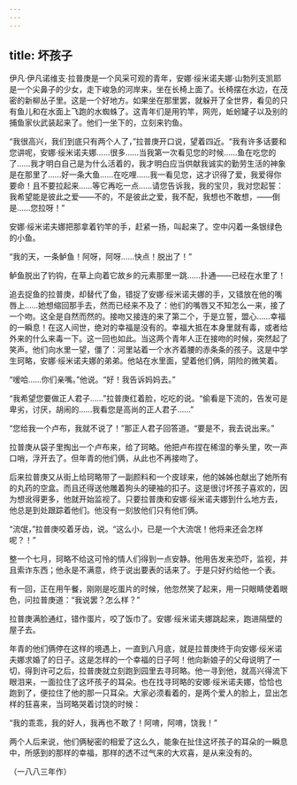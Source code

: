 ```yaml
---
---
---
```

title: 坏孩子
---



伊凡·伊凡诺维支·拉普庚是一个风采可观的青年，安娜·绥米诺夫娜·山勃列支凯耶是一个尖鼻子的少女，走下峻急的河岸来，坐在长椅上面了。长椅摆在水边，在茂密的新柳丛子里。这是一个好地方。如果坐在那里罢，就躲开了全世界，看见的只有鱼儿和在水面上飞跑的水蜘蛛了。这青年们是用钓竿，网兜，蚯蚓罐子以及别的捕鱼家伙武装起来了。他们一坐下的，立刻来钓鱼。

“我很高兴，我们到底只有两个人了，”拉普庚开口说，望着四近。“我有许多话要和您讲呢，安娜·绥米诺夫娜……很多……当我第一次看见您的时候……鱼在吃您的了……我才明白自己是为什么活着的，我才明白应当供献我诚实的勤劳生活的神象是在那里了……好一条大鱼……在吃哩……我一看见您，这才识得了爱，我爱得你要命！且不要拉起来……等它再吃一点……请您告诉我，我的宝贝，我对您起誓：我希望能是彼此之爱——不的，不是彼此之爱，我不配，我想也不敢想，——倒是……您拉呀！”

安娜·绥米诺夫娜把那拿着钓竿的手，赶紧一扬，叫起来了。空中闪着一条银绿色的小鱼。

“我的天，一条鲈鱼！阿呀，阿呀……快点！脱出了！”

鲈鱼脱出了钓钩，在草上向着它故乡的元素那里一跳……扑通——已经在水里了！

追去捉鱼的拉普庚，却替代了鱼，错捉了安娜·绥米诺夫娜的手，又错放在他的嘴唇上……她想缩回那手去，然而已经来不及了：他们的嘴唇又不知怎么一来，接了一个吻。这全是自然而然的。接吻又接连的来了第二个，于是立誓，盟心……幸福的一瞬息！在这人间世，绝对的幸福是没有的。幸福大抵在本身里就有毒，或者给外来的什么来毒一下。这一回也如此。当这两个青年人正在接吻的时候，突然起了笑声。他们向水里一望，僵了：河里站着一个水齐着腰的赤条条的孩子。这是中学生珂略，安娜·绥米诺夫娜的弟弟。他站在水里面，望着他们俩，阴险的微笑着。

“嗳哈……你们亲嘴。”他说。“好！我告诉妈妈去。”

“我希望您要做正人君子……”拉普庚红着脸，吃吃的说。“偷看是下流的，告发可是卑劣，讨厌，胡闹的……我看您是高尚的正人君子……”

“您给我一个卢布，我就不说了！”那正人君子回答道。“要是不，我去说出来。”

拉普庚从袋子里掏出一个卢布来，给了珂略。他把卢布捏在稀湿的拳头里，吹一声口哨，浮开去了。但年青的他们俩，从此也不再接吻了。

后来拉普庚又从街上给珂略带了一副颜料和一个皮球来，他的姊姊也献出了她所有的丸药的空盒。而且还得送他雕着狗头的硬袖的扣子。这是很讨坏孩子喜欢的，因为想讹得更多，他就开始监视了。只要拉普庚和安娜·绥米诺夫娜到什么地方去，他总是到处跟踪着他们。他没有一刻放他们只有他们俩。

“流氓，”拉普庚咬着牙齿，说。“这么小，已是一个大流氓！他将来还会怎样呢？！”

整一个七月，珂略不给这可怜的情人们得到一点安静。他用告发来恐吓，监视，并且索诈东西；他永是不满意，终于说出要表的话来了。于是只好约给他一个表。

有一回，正在用午餐，刚刚是吃蛋片的时候，他忽然笑了起来，用一只眼睛使着眼色，问拉普庚道：“我说罢？怎么样？”

拉普庚满脸通红，错作蛋片，咬了饭巾了。安娜·绥米诺夫娜跳起来，跑进隔壁的屋子去。

年青的他们俩停在这样的境遇上，一直到八月底，就是拉普庚终于向安娜·绥米诺夫娜求婚了的日子。这是怎样的一个幸福的日子呵！他向新娘子的父母说明了一切，得到许可之后，拉普庚就立刻跑到园里去寻珂略。他一寻到他，就高兴得流下眼泪来，一面拉住了这坏孩子的耳朵。也在找寻珂略的安娜·绥米诺夫娜，恰恰也跑到了，便拉住了他的那一只耳朵。大家必须看着的，是两个爱人的脸上，显出怎样的狂喜来，当珂略哭着讨饶的时候：

“我的乖乖，我的好人，我再也不敢了！阿唷，阿唷，饶我！”

两个人后来说，他们俩秘密的相爱了这么久，能象在扯住这坏孩子的耳朵的一瞬息中，所感到的那样的幸福，那样的透不过气来的大欢喜，是从来没有的。

（一八八三年作）
